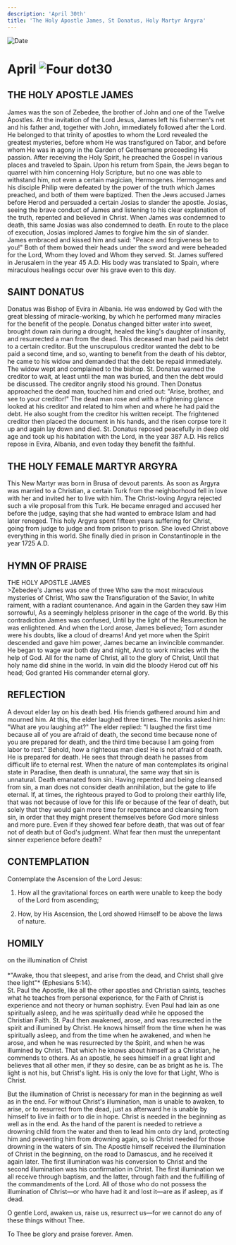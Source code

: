 ```yaml
---
description: 'April 30th'
title: 'The Holy Apostle James, St Donatus, Holy Martyr Argyra'
---
```


<RunningHead />
<Image src="/title-imprint.png" height={68} width={50} alt="Date" className="title-imprint"/>

# <div id="date">April <Image className="four-dot" src="/four-dot.png" height={15} width={15} alt="Four dot" />30</div>

## THE HOLY APOSTLE JAMES

James was the son of Zebedee, the brother of John and one of the Twelve Apostles. At the invitation of the Lord Jesus, James left his fishermen's net and his father and, together with John, immediately followed after the Lord. He belonged to that trinity of apostles to whom the Lord revealed the greatest mysteries, before whom He was transfigured on Tabor, and before whom He was in agony in the Garden of Gethsemane preceeding His passion. After receiving the Holy Spirit, he preached the Gospel in various places and traveled to Spain. Upon his return from Spain, the Jews began to quarrel with him concerning Holy Scripture, but no one was able to withstand him, not even a certain magician, Hermogenes. Hermogenes and his disciple Philip were defeated by the power of the truth which James preached, and both of them were baptized. Then the Jews accused James before Herod and persuaded a certain Josias to slander the apostle. Josias, seeing the brave conduct of James and listening to his clear explanation of the truth, repented and believed in Christ. When James was condemned to death, this same Josias was also condemned to death. En route to the place of execution, Josias implored James to forgive him the sin of slander. James embraced and kissed him and said: "Peace and forgiveness be to you!" Both of them bowed their heads under the sword and were beheaded for the Lord, Whom they loved and Whom they served. St. James suffered in Jerusalem in the year 45 A.D. His body was translated to Spain, where miraculous healings occur over his grave even to this day.

## SAINT DONATUS

Donatus was Bishop of Evira in Albania. He was endowed by God with the great blessing of miracle-working, by which he performed many miracles for the benefit of the people. Donatus changed bitter water into sweet, brought down rain during a drought, healed the king's daughter of insanity, and resurrected a man from the dead. This deceased man had paid his debt to a certain creditor. But the unscrupulous creditor wanted the debt to be paid a second time, and so, wanting to benefit from the death of his debtor, he came to his widow and demanded that the debt be repaid immediately. The widow wept and complained to the bishop. St. Donatus warned the creditor to wait, at least until the man was buried, and then the debt would be discussed. The creditor angrily stood his ground. Then Donatus approached the dead man, touched him and cried out: "Arise, brother, and see to your creditor!" The dead man rose and with a frightening glance looked at his creditor and related to him when and where he had paid the debt. He also sought from the creditor his written receipt. The frightened creditor then placed the document in his hands, and the risen corpse tore it up and again lay down and died. St. Donatus reposed peacefully in deep old age and took up his habitation with the Lord, in the year 387 A.D. His relics repose in Evira, Albania, and even today they benefit the faithful.

## THE HOLY FEMALE MARTYR ARGYRA

This New Martyr was born in Brusa of devout parents. As soon as Argyra was married to a Christian, a certain Turk from the neighborhood fell in love with her and invited her to live with him. The Christ-loving Argyra rejected such a vile proposal from this Turk. He became enraged and accused her before the judge, saying that she had wanted to embrace Islam and had later reneged. This holy Argyra spent fifteen years suffering for Christ, going from judge to judge and from prison to prison. She loved Christ above everything in this world. She finally died in prison in Constantinople in the year 1725 A.D.


## HYMN OF PRAISE
<div style={{textAlign:'center', color:'crimson', fontWeight:'bold'}}>
THE HOLY APOSTLE JAMES
</div>
>Zebedee's James was one of three  
Who saw the most miraculous mysteries of Christ,  
Who saw the Transfiguration of the Savior,  
In white raiment, with a radiant countenance.  
And again in the Garden they saw Him sorrowful,  
As a seemingly helpless prisoner in the cage of the world.  
By this contradiction James was confused,  
Until by the light of the Resurrection he was enlightened.  
And when the Lord arose, James believed;  
Torn asunder were his doubts, like a cloud of dreams!  
And yet more when the Spirit descended and gave him power,  
James became an invincible commander.  
He began to wage war both day and night,  
And to work miracles with the help of God.  
All for the name of Christ, all to the glory of Christ,  
Until that holy name did shine in the world.  
In vain did the bloody Herod cut off his head;  
God granted His commander eternal glory.  


## REFLECTION

A devout elder lay on his death bed. His friends gathered around him and mourned him. At this, the elder laughed three times. The monks asked him: "What are you laughing at?" The elder replied: "I laughed the first time because all of you are afraid of death, the second time because none of you are prepared for death, and the third time because I am going from labor to rest." Behold, how a righteous man dies! He is not afraid of death. He is prepared for death. He sees that through death he passes from difficult life to eternal rest. When the nature of man contemplates its original state in Paradise, then death is unnatural, the same way that sin is unnatural. Death emanated from sin. Having repented and being cleansed from sin, a man does not consider death annihilation, but the gate to life eternal. If, at times, the righteous prayed to God to prolong their earthly life, that was not because of love for this life or because of the fear of death, but solely that they would gain more time for repentance and cleansing from sin, in order that they might present themselves before God more sinless and more pure. Even if they showed fear before death, that was out of fear not of death but of God's judgment. What fear then must the unrepentant sinner experience before death?


## CONTEMPLATION

Contemplate the Ascension of the Lord Jesus:

1. How all the gravitational forces on earth were unable to keep the body of the Lord from ascending;

2. How, by His Ascension, the Lord showed Himself to be above the laws of nature.


## HOMILY
<div style={{textAlign:'center', color:'crimson', fontWeight:'bold'}}>
on the illumination of Christ
</div><br />
<div style={{textAlign:'right'}}>
*"Awake, thou that sleepest, and arise from the dead, and Christ shall give thee light"* (Ephesians 5:14).
</div>
St. Paul the Apostle, like all the other apostles and Christian saints, teaches what he teaches from personal experience, for the Faith of Christ is experience and not theory or human sophistry. Even Paul had lain as one spiritually asleep, and he was spiritually dead while he opposed the Christian Faith. St. Paul then awakened, arose, and was resurrected in the spirit and illumined by Christ. He knows himself from the time when he was spiritually asleep, and from the time when he awakened, and when he arose, and when he was resurrected by the Spirit, and when he was illumined by Christ. That which he knows about himself as a Christian, he commends to others. As an apostle, he sees himself in a great light and believes that all other men, if they so desire, can be as bright as he is. The light is not his, but Christ's light. His is only the love for that Light, Who is Christ.

But the illumination of Christ is necessary for man in the beginning as well as in the end. For without Christ's illumination, man is unable to awaken, to arise, or to resurrect from the dead, just as afterward he is unable by himself to live in faith or to die in hope. Christ is needed in the beginning as well as in the end. As the hand of the parent is needed to retrieve a drowning child from the water and then to lead him onto dry land, protecting him and preventing him from drowning again, so is Christ needed for those drowning in the waters of sin. The Apostle himself received the illumination of Christ in the beginning, on the road to Damascus, and he received it again later. The first illumination was his conversion to Christ and the second illumination was his confirmation in Christ. The first illumination we all receive through baptism, and the latter, through faith and the fulfilling of the commandments of the Lord. All of those who do not possess the illumination of Christ—or who have had it and lost it—are as if asleep, as if dead.

O gentle Lord, awaken us, raise us, resurrect us—for we cannot do any of these things without Thee.

To Thee be glory and praise forever. Amen.